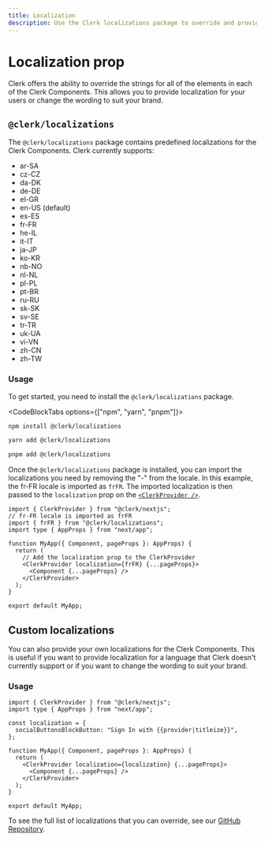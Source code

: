 ```yaml
---
title: Localization
description: Use the Clerk localizations package to override and provide predefined or custom localizations for your Clerk Components, enabling you to offer localized content or tailor the wording to match your brand.
---
```


# Localization prop

Clerk offers the ability to override the strings for all of the elements in each of the Clerk Components. This allows you to provide localization for your users or change the wording to suit your brand.

## `@clerk/localizations`

The `@clerk/localizations` package contains predefined localizations for the Clerk Components. Clerk currently supports:

*   ar-SA
*   cz-CZ
*   da-DK
*   de-DE
*   el-GR
*   en-US (default)
*   es-ES
*   fr-FR
*   he-IL
*   it-IT
*   ja-JP
*   ko-KR
*   nb-NO
*   nl-NL
*   pl-PL
*   pt-BR
*   ru-RU
*   sk-SK
*   sv-SE
*   tr-TR
*   uk-UA
*   vi-VN
*   zh-CN
*   zh-TW

### Usage

To get started, you need to install the `@clerk/localizations` package.

<CodeBlockTabs options={["npm", "yarn", "pnpm"]}>
  ```bash filename="terminal"
  npm install @clerk/localizations
  ```

  ```bash filename="terminal"
  yarn add @clerk/localizations
  ```

  ```bash filename="terminal"
  pnpm add @clerk/localizations
  ```
</CodeBlockTabs>

Once the `@clerk/localizations` package is installed, you can import the localizations you need by removing the "-" from the locale. In this example, the fr-FR locale is imported as `frFR`. The imported localization is then passed to the `localization` prop on the [`<ClerkProvider />`](/docs/components/clerk-provider).

```tsx filename="_app.tsx"
import { ClerkProvider } from "@clerk/nextjs";
// fr-FR locale is imported as frFR
import { frFR } from "@clerk/localizations";
import type { AppProps } from "next/app";

function MyApp({ Component, pageProps }: AppProps) {
  return (
    // Add the localization prop to the ClerkProvider
    <ClerkProvider localization={frFR} {...pageProps}>
      <Component {...pageProps} />
    </ClerkProvider>
  );
}

export default MyApp;
```

## Custom localizations

You can also provide your own localizations for the Clerk Components. This is useful if you want to provide localization for a language that Clerk doesn't currently support or if you want to change the wording to suit your brand.

### Usage

```tsx filename="_app.tsx"
import { ClerkProvider } from "@clerk/nextjs";
import type { AppProps } from "next/app";

const localization = {
  socialButtonsBlockButton: "Sign In with {{provider|titleize}}",
};

function MyApp({ Component, pageProps }: AppProps) {
  return (
    <ClerkProvider localization={localization} {...pageProps}>
      <Component {...pageProps} />
    </ClerkProvider>
  );
}

export default MyApp;
```

To see the full list of localizations that you can override, see our [GitHub Repository](https://github.com/clerkinc/javascript/blob/main/packages/localizations/src/en-US.ts).
